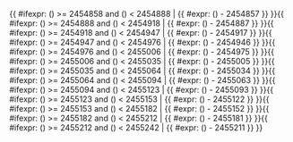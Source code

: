 <includeonly>{{ #ifexpr: ({{{1}}}) >= 2454858 and ({{{1}}}) < 2454888 | {{ #expr: ({{{1}}}) - 2454857 }} }}{{ #ifexpr: ({{{1}}}) >= 2454888 and ({{{1}}}) < 2454918 | {{ #expr: ({{{1}}}) - 2454887 }} }}{{ #ifexpr: ({{{1}}}) >= 2454918 and ({{{1}}}) < 2454947 | {{ #expr: ({{{1}}}) - 2454917 }} }}{{ #ifexpr: ({{{1}}}) >= 2454947 and ({{{1}}}) < 2454976 | {{ #expr: ({{{1}}}) - 2454946 }} }}{{ #ifexpr: ({{{1}}}) >= 2454976 and ({{{1}}}) < 2455006 | {{ #expr: ({{{1}}}) - 2454975 }} }}{{ #ifexpr: ({{{1}}}) >= 2455006 and ({{{1}}}) < 2455035 | {{ #expr: ({{{1}}}) - 2455005 }} }}{{ #ifexpr: ({{{1}}}) >= 2455035 and ({{{1}}}) < 2455064 | {{ #expr: ({{{1}}}) - 2455034 }} }}{{ #ifexpr: ({{{1}}}) >= 2455064 and ({{{1}}}) < 2455094 | {{ #expr: ({{{1}}}) - 2455063 }} }}{{ #ifexpr: ({{{1}}}) >= 2455094 and ({{{1}}}) < 2455123 | {{ #expr: ({{{1}}}) - 2455093 }} }}{{ #ifexpr: ({{{1}}}) >= 2455123 and ({{{1}}}) < 2455153 | {{ #expr: ({{{1}}}) - 2455122 }} }}{{ #ifexpr: ({{{1}}}) >= 2455153 and ({{{1}}}) < 2455182 | {{ #expr: ({{{1}}}) - 2455152 }} }}{{ #ifexpr: ({{{1}}}) >= 2455182 and ({{{1}}}) < 2455212 | {{ #expr: ({{{1}}}) - 2455181 }} }}{{ #ifexpr: ({{{1}}}) >= 2455212 and ({{{1}}}) < 2455242 | {{ #expr: ({{{1}}}) - 2455211 }} }}</includeonly><noinclude>{{Chinese calendar/doc}}

[[Category:農曆模板|{{PAGENAME}}]]

</noinclude>